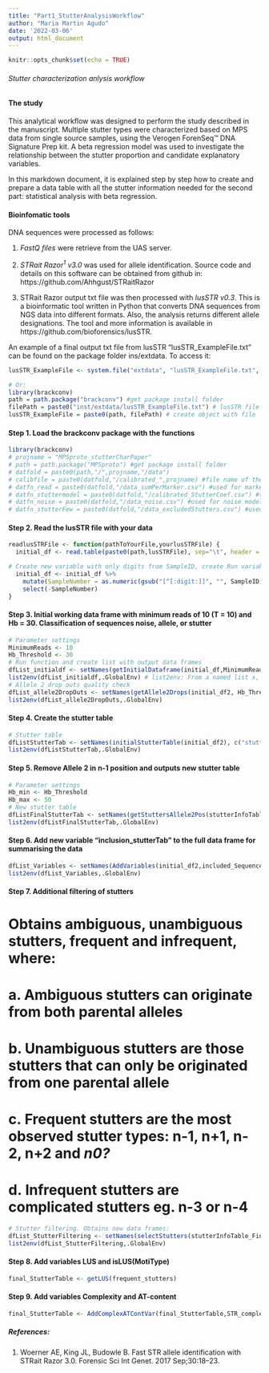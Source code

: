 ```yaml
---
title: "Part1_StutterAnalysisWorkflow"
author: "Maria Martin Agudo"
date: '2022-03-06'
output: html_document
---
```


```r
knitr::opts_chunk$set(echo = TRUE)
```


###### Stutter characterization anlysis workflow

#### The study

This analytical workflow was designed to perform the study described in the manuscript. Multiple stutter types were characterized based on MPS data from single source samples, using the Verogen ForenSeq™ DNA Signature Prep kit. A beta regression model was used to investigate the relationship between the stutter proportion and candidate explanatory variables. 

In this markdown document, it is explained step by step how to create and prepare a data table with all the stutter information needed for the second part: statistical analysis with beta regression.

#### Bioinfomatic tools

DNA sequences were processed as follows:

1. *FastQ files* were retrieve from the UAS server.

2. *STRait $Razor^1$ v3.0* was used for allele identification. Source code and details on this software can be obtained from github in: https://github.com/Ahhgust/STRaitRazor 

3. STRait Razor output txt file was then processed with *lusSTR v0.3*. This is a bioinformatic tool written in Python that converts DNA sequences from NGS data into different formats. Also, the analysis returns different allele designations. The tool and more information is available in https://github.com/bioforensics/lusSTR.

An example of a final output txt file from lusSTR "lusSTR_ExampleFile.txt" can be found on the package folder ins/extdata. To access it:

```r

lusSTR_ExampleFile <- system.file("extdata", "lusSTR_ExampleFile.txt", package = "brackconv")

# Or:
library(brackconv)
path = path.package("brackconv") #get package install folder
filePath = paste0("inst/extdata/lusSTR_ExampleFile.txt") # lusSTR file path
lusSTR_ExampleFile = paste0(path, filePath) # create object with file 
```


#### Step 1. Load the brackconv package with the functions 

```r
library(brackconv)
# projname = "MPSproto_stutterCharPaper" 
# path = path.package("MPSproto") #get package install folder
# datfold = paste0(path,"/",projname,"/data")
# calibfile = paste0(datfold,"/calibrated_",projname) #file name of the calibrated object
# datfn_read = paste0(datfold,"/data_sumPerMarker.csv") #used for marker efficiency calibration
# datfn_stuttermodel = paste0(datfold,"/calibrated_StutterCoef.csv") #the stutter model is already calibrated
# datfn_noise = paste0(datfold,"/data_noise.csv") #used for noise model calibration (part 1)
# datfn_stutterFew = paste0(datfold,"/data_excludedStutters.csv") #used for noise model calibration (part 2)
```


#### Step 2. Read the lusSTR file with your data

```r
readlusSTRFile <- function(pathToYourFile,yourlusSTRFile) {
  initial_df <- read.table(paste0(path,lusSTRFile), sep="\t", header = TRUE)

# Create new variable with only digits from SampleID, create Run variable with values 3 and 4:
  initial_df <- initial_df %>%
    mutate(SampleNumber = as.numeric(gsub("[^[:digit:]]", "", SampleID))) %>%
    select(-SampleNumber)
}
```


#### Step 3. Initial working data frame with minimum reads of 10 (T = 10) and Hb = 30. Classification of sequences noise, allele, or stutter

```r
# Parameter settings
MinimumReads <- 10
Hb_Threshold <- 30
# Run function and create list with output data frames
dfList_initialdf <- setNames(getInitialDataframe(initial_df,MinimumReads,Hb_Threshold), c("initial_df2","noise_underMinimumReads")) # setNames define the names of the data frames inside of the list
list2env(dfList_initialdf,.GlobalEnv) # list2env: From a named list x, create an environment containing all list components as objects, or "multi-assign" from x into a pre-existing environment
# Allele 2 drop outs quality check
dfList_allele2DropOuts <- setNames(getAllele2Drops(initial_df2, Hb_Threshold), c("possibleAllele2_DropOuts","initial_df2"))
list2env(dfList_allele2DropOuts,.GlobalEnv)
```


#### Step 4. Create the stutter table

```r
# Stutter table
dfListStutterTab <- setNames(initialStutterTable(initial_df2), c("stutterInfoTable","included_SequencesDF","excluded_SequencesDF")) 
list2env(dfListStutterTab,.GlobalEnv)
```


#### Step 5. Remove Allele 2 in n-1 position and outputs new stutter table

```r
# Parameter settings
Hb_min <- Hb_Threshold
Hb_max <- 50
# New stutter table
dfListFinalStutterTab <- setNames(getStuttersAllele2Pos(stutterInfoTable,initial_df2,Hb_min, Hb_max), c("allele1StutterPosMin_MaxHb","stutterInfoTable_Final", "initial_df2"))
list2env(dfListFinalStutterTab,.GlobalEnv)
```


#### Step 6. Add new variable "inclusion_stutterTab" to the full data frame for summarising the data

```r
dfList_Variables <- setNames(AddVariables(initial_df2,included_SequencesDF,excluded_SequencesDF), c("TotalExcluded","TotalIncluded","ExludedPriori","initial_df2"))
list2env(dfList_Variables,.GlobalEnv)
```


#### Step 7. Additional filtering of stutters

# Obtains ambiguous, unambiguous stutters, frequent and infrequent, where:
# a. Ambiguous stutters can originate from both parental alleles 
# b. Unambiguous stutters are those stutters that can only be originated from one parental allele
# c. Frequent stutters are the most observed stutter types: n-1, n+1, n-2, n+2 and *n0?*
# d. Infrequent stutters are complicated stutters eg. n-3 or n-4


```r
# Stutter filtering. Obtains new data frames:
dfList_StutterFiltering <- setNames(selectStutters(stutterInfoTable_Final), c("ambiguous_stutter","unambiguous_stutter", "infrequent_stutters", "frequent_stutters")) 
list2env(dfList_StutterFiltering,.GlobalEnv) 
```


#### Step 8. Add variables LUS and isLUS(MotiType)

```r
final_StutterTable <- getLUS(frequent_stutters)
```


#### Step 9. Add variables Complexity and AT-content

```r
final_StutterTable <- AddComplexATContVar(final_StutterTable,STR_complexity_df)
```


##### References:

1. Woerner AE, King JL, Budowle B. Fast STR allele identification with STRait Razor 3.0. Forensic Sci Int Genet. 2017 Sep;30:18–23. 
